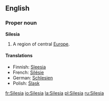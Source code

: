 ==English==

===Proper noun===
{{wikipedia}}
'''Silesia'''

# A region of central [[Europe]].

====Translations====
{{top}}
*Finnish: [[Sleesia]]
*French: [[Silésie]] {{f}}
*German: [[Schlesien]]
*Polish: [[Śląsk]] {{m}}
{{bottom}}

[[fr:Silesia]]
[[io:Silesia]]
[[la:Silesia]]
[[pl:Silesia]]
[[ru:Silesia]]